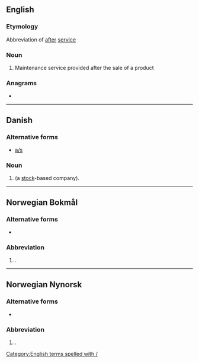 {{also|Appendix:Variations of "as"}}
==English==

===Etymology===
Abbreviation of [[after]] [[service]]

===Noun===
{{head|en|noun}}

# Maintenance service provided after the sale of a product

===Anagrams===
* {{anagrams|en|a=as|S&A|S. A.|S.A.|SA|Sa|s.a.}}

[[Category:English terms spelled with /]]

----

==Danish==

===Alternative forms===
* [[a/s]]

===Noun===
{{head|da|noun}}

# {{lb|da|legal}} {{abbreviation of|aktieselskab|lang=da|nodot=1}} (a [[stock]]-based company).

----

==Norwegian Bokmål==

===Alternative forms===
* {{l|nb|AS}}

===Abbreviation===
{{head|nb|abbreviation}}

# {{lb|nb|legal}} {{abbreviation of|aksjeselskap|lang=nb|nocap=1}}.

----

==Norwegian Nynorsk==

===Alternative forms===
* {{l|nn|AS}}

===Abbreviation===
{{head|nn|abbreviation}}

# {{lb|nn|legal}} {{abbreviation of|aksjeselskap|lang=nn|nocap=1}}.